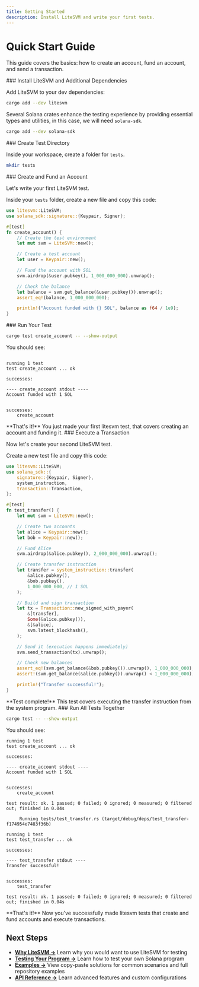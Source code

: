 ```yaml
---
title: Getting Started
description: Install LiteSVM and write your first tests.
---
```



# Quick Start Guide

This guide covers the basics: how to create an account, fund an account, and send a transaction.

<Steps>

<Step>
### Install LiteSVM and Additional Dependencies

Add LiteSVM to your dev dependencies:

```bash
cargo add --dev litesvm
```

Several Solana crates enhance the testing experience by providing essential types and utilities, in this case, we will need `solana-sdk`.

```bash
cargo add --dev solana-sdk
```

</Step>

<Step>
### Create Test Directory

Inside your workspace, create a folder for `tests`.

```bash
mkdir tests
```

</Step>

<Step>
### Create and Fund an Account

Let's write your first LiteSVM test.

Inside your `tests` folder, create a new file and copy this code:

```rust title="tests/create_account.rs"
use litesvm::LiteSVM;
use solana_sdk::signature::{Keypair, Signer};

#[test]
fn create_account() {
    // Create the test environment
    let mut svm = LiteSVM::new();

    // Create a test account
    let user = Keypair::new();

    // Fund the account with SOL
    svm.airdrop(&user.pubkey(), 1_000_000_000).unwrap();

    // Check the balance
    let balance = svm.get_balance(&user.pubkey()).unwrap();
    assert_eq!(balance, 1_000_000_000);

    println!("Account funded with {} SOL", balance as f64 / 1e9);
}
```

</Step>

<Step>
### Run Your Test

```bash
cargo test create_account -- --show-output
```

You should see:

```

running 1 test
test create_account ... ok

successes:

---- create_account stdout ----
Account funded with 1 SOL


successes:
    create_account
```

<Callout type="success">
  **That's it!** You just made your first litesvm test, that covers creating an
  account and funding it.
</Callout>

</Step>

<Step>
### Execute a Transaction

Now let's create your second LiteSVM test.

Create a new test file and copy this code:

```rust title="tests/transfer_test.rs"
use litesvm::LiteSVM;
use solana_sdk::{
    signature::{Keypair, Signer},
    system_instruction,
    transaction::Transaction,
};

#[test]
fn test_transfer() {
    let mut svm = LiteSVM::new();

    // Create two accounts
    let alice = Keypair::new();
    let bob = Keypair::new();

    // Fund Alice
    svm.airdrop(&alice.pubkey(), 2_000_000_000).unwrap();

    // Create transfer instruction
    let transfer = system_instruction::transfer(
        &alice.pubkey(),
        &bob.pubkey(),
        1_000_000_000, // 1 SOL
    );

    // Build and sign transaction
    let tx = Transaction::new_signed_with_payer(
        &[transfer],
        Some(&alice.pubkey()),
        &[&alice],
        svm.latest_blockhash(),
    );

    // Send it (execution happens immediately)
    svm.send_transaction(tx).unwrap();

    // Check new balances
    assert_eq!(svm.get_balance(&bob.pubkey()).unwrap(), 1_000_000_000);
    assert!(svm.get_balance(&alice.pubkey()).unwrap() < 1_000_000_000);

    println!("Transfer successful!");
}
```

<Callout type="success">
  **Test complete!** This test covers executing the transfer instruction from
  the system program.
</Callout>

</Step>

<Step>
### Run All Tests Together

```bash
cargo test -- --show-output
```

You should see:

```
running 1 test
test create_account ... ok

successes:

---- create_account stdout ----
Account funded with 1 SOL


successes:
    create_account

test result: ok. 1 passed; 0 failed; 0 ignored; 0 measured; 0 filtered out; finished in 0.04s

     Running tests/test_transfer.rs (target/debug/deps/test_transfer-f174954e7483f36b)

running 1 test
test test_transfer ... ok

successes:

---- test_transfer stdout ----
Transfer successful!


successes:
    test_transfer

test result: ok. 1 passed; 0 failed; 0 ignored; 0 measured; 0 filtered out; finished in 0.04s

```

<Callout type="success">
  **That's it!** Now you've successfully made litesvm tests that create and fund accounts and execute transactions.
</Callout>
</Step>

</Steps>

## Next Steps

- **[Why LiteSVM →](/docs/core-concepts)** Learn why you would want to use LiteSVM for testing
- **[Testing Your Program →](/docs/testing-your-program)** Learn how to test your own Solana program
- **[Examples →](/docs/examples)** View copy-paste solutions for common scenarios and full repository examples
- **[API Reference →](/docs/api-reference)** Learn advanced features and custom configurations
